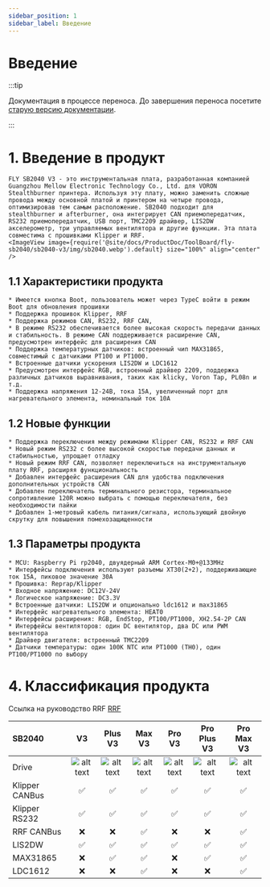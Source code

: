 ```yaml
---
sidebar_position: 1
sidebar_label: Введение
---
```




# Введение

:::tip

Документация в процессе переноса. До завершения переноса посетите [старую версию документации](https://mellow.klipper.cn/#/).

:::
# 1. Введение в продукт

    FLY SB2040 V3 - это инструментальная плата, разработанная компанией Guangzhou Mellow Electronic Technology Co., Ltd. для VORON Stealthburner принтера. Используя эту плату, можно заменить сложные провода между основной платой и принтером на четыре провода, оптимизировав тем самым расположение. SB2040 подходит для stealthburner и afterburner, она интегрирует CAN приемопередатчик, RS232 приемопередатчик, USB порт, TMC2209 драйвер, LIS2DW акселерометр, три управляемых вентилятора и другие функции. Эта плата совместима с прошивками Klipper и RRF.
    <ImageView image={require('@site/docs/ProductDoc/ToolBoard/fly-sb2040/sb2040-v3/img/sb2040.webp').default} size="100%" align="center" />


## 1.1 Характеристики продукта

    * Имеется кнопка Boot, пользователь может через TypeC войти в режим Boot для обновления прошивки
    * Поддержка прошивок Klipper, RRF
    * Поддержка режимов CAN, RS232, RRF CAN,
    * В режиме RS232 обеспечивается более высокая скорость передачи данных и стабильность. В режиме CAN поддерживается расширение CAN, предусмотрен интерфейс для расширения CAN
    * Поддержка температурных датчиков: встроенный чип MAX31865, совместимый с датчиками PT100 и PT1000.
    * Встроенные датчики ускорения LIS2DW и LDC1612
    * Предусмотрен интерфейс RGB, встроенный драйвер 2209, поддержка различных датчиков выравнивания, таких как klicky, Voron Tap, PL08n и т.д.
    * Поддержка напряжения 12-24В, тока 15А, увеличенный порт для нагревательного элемента, номинальный ток 10А

## 1.2 Новые функции

    * Поддержка переключения между режимами Klipper CAN, RS232 и RRF CAN
    * Новый режим RS232 с более высокой скоростью передачи данных и стабильностью, упрощает отладку
    * Новый режим RRF CAN, позволяет переключиться на инструментальную плату RRF, расширяя функциональность
    * Добавлен интерфейс расширения CAN для удобства подключения дополнительных устройств CAN
    * Добавлен переключатель терминального резистора, терминальное сопротивление 120R можно выбрать с помощью переключателя, без необходимости пайки
    * Добавлен 1-метровый кабель питания/сигнала, использующий двойную скрутку для повышения помехозащищенности

## 1.3 Параметры продукта

    * MCU: Raspberry Pi rp2040, двуядерный ARM Cortex-M0+@133MHz
    * Интерфейсы подключения используют разъемы XT30(2+2), поддерживающие ток 15А, пиковое значение 30А
    * Прошивка: Reprap/Klipper
    * Входное напряжение: DC12V-24V
    * Логическое напряжение: DC3.3V
    * Встроенные датчики: LIS2DW и опционально ldc1612 и max31865
    * Интерфейс нагревательного элемента: HEAT0
    * Интерфейсы расширения: RGB, EndStop, PT100/PT1000, XH2.54-2P CAN
    * Интерфейсы вентиляторов: один DC вентилятор, два DC или PWM вентилятора
    * Драйвер двигателя: встроенный TMC2209
    * Датчики температуры: один 100K NTC или PT1000 (TH0), один PT100/PT1000 по выбору

# 4. Классификация продукта

Ссылка на руководство RRF [RRF](https://teamgloomy.github.io/fly_sb2040_pro_max_v3_general.html)

| SB2040         |          V3          |       Plus V3        |        Max V3        |        Pro V3        |     Pro Plus V3      |      Pro Max V3      |
| :------------- | :------------------: | :------------------: | :------------------: | :------------------: | :------------------: | :------------------: |
| Drive          | ![alt text][TMC2209] | ![alt text][TMC2209] | ![alt text][TMC2209] | ![alt text][TMC2240] | ![alt text][TMC2240] | ![alt text][TMC2240] |
| Klipper CANBus |  :white_check_mark:  |  :white_check_mark:  |  :white_check_mark:  |  :white_check_mark:  |  :white_check_mark:  |  :white_check_mark:  |
| Klipper RS232  |  :white_check_mark:  |  :white_check_mark:  |  :white_check_mark:  |  :white_check_mark:  |  :white_check_mark:  |  :white_check_mark:  |
| RRF CANBus     |         :x:          |         :x:          |  :white_check_mark:  |         :x:          |         :x:          |  :white_check_mark:  |
| LIS2DW         |  :white_check_mark:  |  :white_check_mark:  |  :white_check_mark:  |  :white_check_mark:  |  :white_check_mark:  |  :white_check_mark:  |
| MAX31865       |         :x:          |  :white_check_mark:  |  :white_check_mark:  |         :x:          |  :white_check_mark:  |  :white_check_mark:  |
| LDC1612        |         :x:          |         :x:          |  :white_check_mark:  |         :x:          |         :x:          |  :white_check_mark:  |


[TMC2209]: https://img.shields.io/badge/-TMC2209-green "TMC2209"
[TMC2240]: https://img.shields.io/badge/-TMC2240-blue "TMC2240"